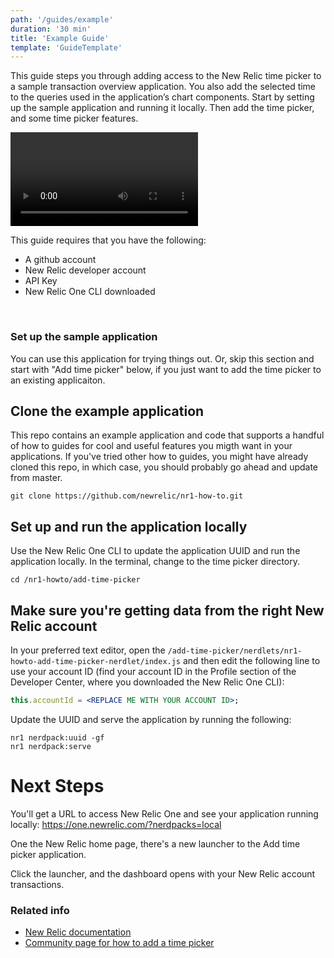 ```yaml
---
path: '/guides/example'
duration: '30 min'
title: 'Example Guide'
template: 'GuideTemplate'
---
```


<Intro>

This guide steps you through adding access to the New Relic time picker to a sample transaction overview application. You also add the selected time to the queries used in the application’s chart components. Start by setting up the sample application and running it locally. Then add the time picker, and some time picker features.

<Video youtubeId="inyshp3m7r" />
</Intro>

This guide requires that you have the following:

- A github account
- New Relic developer account
- API Key
- New Relic One CLI downloaded

<br/>

### Set up the sample application

You can use this application for trying things out. Or, skip this section and start with "Add time picker" below, if you just want to add the time picker to an existing applicaiton. 

<Steps>

<Step>

## Clone the example application
This repo contains an example application and code that supports a handful of how to guides for cool and useful features you migth want in your applications. If you've tried other how to guides, you might have already cloned this repo, in which case, you should probably go ahead and update from master.

```shell lineNumbers=false
git clone https://github.com/newrelic/nr1-how-to.git
```

</Step>

<Step>

## Set up and run the application locally
Use the New Relic One CLI to update the application UUID and run the application locally. In the terminal,  change to the time picker directory.

```shell lineNumbers=false
cd /nr1-howto/add-time-picker
```
</Step>

<Step>

## Make sure you're getting data from the right New Relic account
In your preferred text editor, open the `/add-time-picker/nerdlets/nr1-howto-add-time-picker-nerdlet/index.js` and then edit the following line to use your account ID (find your account ID in the Profile section of the Developer Center, where you downloaded the New Relic One CLI):

```jsx
this.accountId = <REPLACE ME WITH YOUR ACCOUNT ID>;
```

</Step>

<Step>

Update the UUID and serve the application by running the following:

```shell lineNumbers=false
nr1 nerdpack:uuid -gf
nr1 nerdpack:serve
```

</Step>

</Steps>

# Next Steps

You'll get a URL to access New Relic One and see your application running locally: https://one.newrelic.com/?nerdpacks=local

One the New Relic home page, there's a new launcher to the Add time picker application.

Click the launcher, and the dashboard opens with your New Relic account transactions. 


### Related info

- [New Relic documentation](https://docs.newrelic.com)
- [Community page for how to add a time picker](https://discuss.newrelic.com/t/how-to-add-the-time-picker-to-nrql-queries/94268)